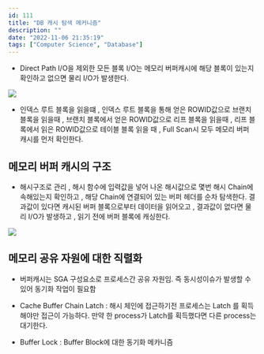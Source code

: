 ```yaml
---
id: 111
title: "DB 캐시 탐색 메커니즘"
description: ""
date: "2022-11-06 21:35:19"
tags: ["Computer Science", "Database"]
---
```

- Direct Path I/O을 제외한 모든 블록 I/O는 메모리 버퍼캐시에 해당 블록이 있는지 확인하고 없으면 물리 I/O가 발생한다. 

![](/images/db-buffer-cache-01.png)

- 인덱스 루트 블록을 읽을떄 , 인덱스 루트 블록을 통해 얻은 ROWID값으로 브랜치 블록을 읽을때 , 브랜치 블록에서 얻은 ROWID값으로 리프 블록을 읽을때 , 리프 블록에서 읽은 ROWID값으로 테이블 블록 읽을 때 , Full Scan시 모두 메모리 버퍼 캐시를 먼저 확인한다. 


## 메모리 버퍼 캐시의 구조 

- 해시구조로 관리 , 해시 함수에 입력값을 넣어 나온 해시값으로 몇번 해시 Chain에 속해있는지 확인하고 , 해당 Chain에 연결되어 있는 버퍼 헤더를 순차 탐색한다. 결과값이 있다면 캐시된 버퍼 블록으로부터 데이터을 읽어오고 , 결과값이 없다면 물리 I/O가 발생하고 , 읽기 전에 버퍼 블록에 캐싱한다. 

![](/images/db-buffer-cache-02.png)


## 메모리 공유 자원에 대한 직렬화 

- 버퍼캐시는 SGA 구성요소로 프로세스간 공유 자원임. 즉 동시성이슈가 발생할 수 있어 동기화 작업이 필요함 

- Cache Buffer Chain Latch : 해시 체인에 접근하기전 프로세스는 Latch 를 획득해야만 접근이 가능하다. 만약 한 process가 Latch를 획득했다면 다른 process는 대기한다. 

- Buffer Lock : Buffer Block에 대한 동기화 메카니즘 
